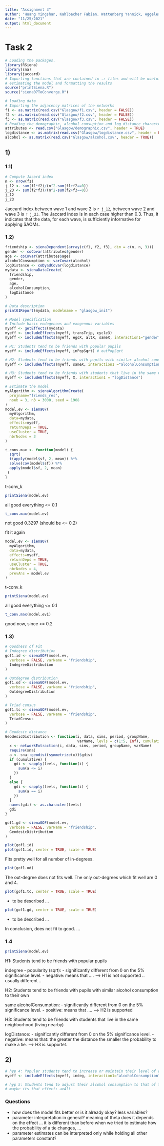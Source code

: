 ---
title: "Assignment 3"
author: "Huang Yingshan, Kahlbacher Fabian, Wattenberg Yannick, Aggeler Samuel"
date: "11/25/2021"
output: html_document
---

# Task 2
```{r}
# Loading the packages.
library(RSiena)
library(sna)
library(jaccard)
# Importing functions that are contained in .r files and will be useful for 
# estimating the model and formatting the results 
source("printSiena.R")
source("siena07ToConverge.R")

# loading data
# Importing the adjacency matrices of the networks
f1 <- as.matrix(read.csv("Glasgow/f1.csv", header = FALSE))
f2 <- as.matrix(read.csv("Glasgow/f2.csv", header = FALSE))
f3 <- as.matrix(read.csv("Glasgow/f3.csv", header = FALSE))
# Reading the demographic, alcohol comsuption and log distance characteristics of pupils
attributes <- read.csv("Glasgow/demographic.csv", header = TRUE)
logdistance <- as.matrix(read.csv("Glasgow/logdistance.csv", header = FALSE))
alcohol <- as.matrix(read.csv("Glasgow/alcohol.csv", header = TRUE))
```

## 1)
### 1.1)
```{r}
# Compute Jacard index
n <- nrow(f1)
j_12 <- sum(f1*f2)/(n^2-sum(f1+f2==0))
j_23 <- sum(f2*f3)/(n^2-sum(f2+f3==0))
j_12
j_23
```
Jaccard index between wave 1 and wave 2 is `r j_12`, between wave 2 and wave 3 is `r j_23`. The Jaccard index is in each case higher than 0.3. Thus, it indicates that the data, for each wave, is sufficiently informative for applying SAOMs. 

### 1.2)
```{r}
friendship <- sienaDependent(array(c(f1, f2, f3), dim = c(n, n, 3)))
gender <- coCovar(attributes$gender)
age <- coCovar(attributes$age)
alcoholConsumption <- varCovar(alcohol)
logDistance <- coDyadCovar(logdistance)
mydata <- sienaDataCreate(
  friendship,
  gender,
  age,
  alcoholConsumption,
  logDistance
)

# Data description
print01Report(mydata, modelname = "glasgow_init")
```

```{r}
# Model specification
# Include basic endogenous and exogenous variables
myeff <- getEffects(mydata)
myeff <- includeEffects(myeff, transTrip, cycle3)
myeff <- includeEffects(myeff, egoX, altX, sameX, interaction1="gender")

# H1: Students tend to be friends with popular pupils
myeff <- includeEffects(myeff, inPopSqrt) # outPopSqrt

# H2: Students tend to be friends with pupils with similar alcohol consumption to their own
myeff <- includeEffects(myeff, sameX, interaction1 ="alcoholConsumption")

# H3: Students tend to be friends with students that live in the same neighborhood (living nearby)
myeff <- includeEffects(myeff, X, interaction1 = "logDistance")

# Estimate the model
myAlgorithm <- sienaAlgorithmCreate(
  projname="friends_res",
  nsub = 3, n3 = 3000, seed = 1908
)
model.ev <- siena07(
  myAlgorithm,
  data=mydata,
  effects=myeff,
  returnDeps = TRUE,
  useCluster = TRUE,
  nbrNodes = 3
)
```

```{r}
t_conv.max <- function(model) {
  sqrt(
  t(apply(model$sf, 2, mean)) %*%
  solve(cov(model$sf)) %*%
  apply(model$sf, 2, mean)
 )
}
```


t-conv_k
```{r}
printSiena(model.ev)
```
all good everything <= 0.1

```{r}
t_conv.max(model.ev)
```
not good 0.3297 (should be <= 0.2)

fit it again
```{r}
model.ev <- siena07(
  myAlgorithm,
  data=mydata,
  effects=myeff,
  returnDeps = TRUE,
  useCluster = TRUE,
  nbrNodes = 4,
  prevAns = model.ev
)
```

t-conv_k
```{r}
printSiena(model.ev)
```
all good everything <= 0.1

```{r}
t_conv.max(model.ev1)
```
good now, since <= 0.2


### 1.3)
```{r}
# Goodness of Fit
# Indegree distribution
gof1.id <- sienaGOF(model.ev,
  verbose = FALSE, varName = "friendship",
  IndegreeDistribution
)

# Outdegree distribution
gof1.od <- sienaGOF(model.ev,
  verbose = FALSE, varName = "friendship",
  OutdegreeDistribution
)

# Triad census
gof1.tc <- sienaGOF(model.ev,
  verbose = FALSE, varName = "friendship",
  TriadCensus
)

# Geodesic distance
GeodesicDistribution <- function(i, data, sims, period, groupName,
                                 varName, levls = c(1:5, Inf), cumulative = TRUE) {
  x <- networkExtraction(i, data, sims, period, groupName, varName)
  require(sna)
  a <- sna::geodist(symmetrize(x))$gdist
  if (cumulative) {
    gdi <- sapply(levls, function(i) {
      sum(a <= i)
    })
  }
  else {
    gdi <- sapply(levls, function(i) {
      sum(a == i)
    })
  }
  names(gdi) <- as.character(levls)
  gdi
}

gof1.gd <- sienaGOF(model.ev,
  verbose = FALSE, varName = "friendship",
  GeodesicDistribution
)
```



```{r}
plot(gof1.id)
plot(gof1.id, center = TRUE, scale = TRUE)
```
Fits pretty well for all number of in-degrees. 


```{r}
plot(gof1.od)
```
The out-degree does not fits well. The only out-degrees which fit well are 0 and 4. 


```{r}
plot(gof1.tc, center = TRUE, scale = TRUE)
```
- to be described ...

```{r}
plot(gof1.gd, center = TRUE, scale = TRUE)
```
- to be described ...

In conclusion, does not fit to good. ...


### 1.4 
```{r}
printSiena(model.ev)
```


H1: Students tend to be friends with popular pupils

indegree - popularity (sqrt): 
  - significantly different from 0 on the 5% significance level. 
  - negative:  means that .... --> H1 is not supported .. usually different .. 
  
  
H2: Students tend to be friends with pupils with similar alcohol
consumption to their own

same alcoholConsumption: 
 - significantly different from 0 on the 5% significance level.
 - positive: means that .... --> H2 is supported 
 
 
H3: Students tend to be friends with students that live in the same
neighborhood (living nearby)

logDistance:
 - significantly different from 0 on the 5% significance level.
 - negative: means that: the greater the distance the smaller the probability to make a tie. --> H3 is supportet. 


## 2)
```{r}

# hyp 4: Popular students tend to increase or maintain their level of alcohol consumption
myeff <- includeEffects(myeff, indeg, interaction1="alcoholConsumption")

# hyp 5: Students tend to adjust their alcohol consumption to that of their friends
# maybe its that effect: avAlt
```




### Questions
- how does the model fits better or is it already okay? less variables?
- parameter interpretation in general? meaning of theta does it depends on the effect ... it is different than before when we tried to estimate how the probability of a tie changes, ...
- parameter estimates can be interpreted only while holding all other parameters constant? 